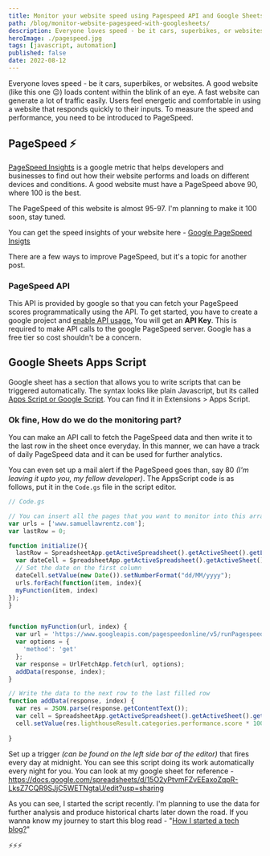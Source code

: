 ```yaml
---
title: Monitor your website speed using Pagespeed API and Google Sheets
path: /blog/monitor-website-pagespeed-with-googlesheets/
description: Everyone loves speed - be it cars, superbikes, or websites. A good website loads content within the blink of an eye. This post covers how to monitor your website pagespeed using google sheets. Click to read more.
heroImage: ./pagespeed.jpg
tags: [javascript, automation]
published: false
date: 2022-08-12
---
```


Everyone loves speed - be it cars, superbikes, or websites. A good website (like this one 😉) loads content within the blink of an eye. A fast website can generate a lot of traffic easily. Users feel energetic and comfortable in using a website that responds quickly to their inputs. To measure the speed and performance, you need to be introduced to PageSpeed.

## PageSpeed ⚡️
[PageSpeed Insights](https://developers.google.com/speed/docs/insights/v5/get-started) is a google metric that helps developers and businesses to find out how their website performs and loads on different devices and conditions. A good website must have a PageSpeed above 90, where 100 is the best.

The PageSpeed of this website is almost 95-97. I'm planning to make it 100 soon, stay tuned.

You can get the speed insights of your website here - [Google PageSpeed Insigts](https://pagespeed.web.dev/)

<Banner>There are a few ways to improve PageSpeed, but it's a topic for another post.</Banner>


### PageSpeed API
This API is provided by google so that you can fetch your PageSpeed scores programmatically using the API. To get started, you have to create a google project and [enable API usage.](https://console.developers.google.com/apis/credentials) You will get an **API Key**. This is required to make API calls to the google PageSpeed server. Google has a free tier so cost shouldn't be a concern.

## Google Sheets Apps Script
Google sheet has a section that allows you to write scripts that can be triggered automatically. The syntax looks like plain Javascript, but its called [Apps Script or Google Script](https://www.google.com/script/start/). You can find it in Extensions > Apps Script.

### Ok fine, How do we do the monitoring part?
You can make an API call to fetch the PageSpeed data and then write it to the last row in the sheet once everyday. In this manner, we can have a track of daily PageSpeed data and it can be used for further analytics.

You can even set up a mail alert if the PageSpeed goes than, say 80 *(I'm leaving it upto you, my fellow developer)*. The AppsScript code is as follows, put it in the `Code.gs` file in the script editor.

```js
// Code.gs

// You can insert all the pages that you want to monitor into this array.
var urls = ['www.samuellawrentz.com'];
var lastRow = 0;

function initialize(){
  lastRow = SpreadsheetApp.getActiveSpreadsheet().getActiveSheet().getLastRow() + 1;
  var dateCell = SpreadsheetApp.getActiveSpreadsheet().getActiveSheet().getRange(lastRow, 1);
  // Set the date on the first column
  dateCell.setValue(new Date()).setNumberFormat("dd/MM/yyyy");
  urls.forEach(function(item, index){
  myFunction(item, index)
});
}


function myFunction(url, index) {
  var url = 'https://www.googleapis.com/pagespeedonline/v5/runPagespeed?url=https%3A%2F%2F'+ encodeURIComponent(url)+'&category=performance&key=YOUR_API_KEY_GOES_HERE';
  var options = {
    'method': 'get'
  };
  var response = UrlFetchApp.fetch(url, options);
  addData(response, index);
}

// Write the data to the next row to the last filled row
function addData(response, index) {
  var res = JSON.parse(response.getContentText());
  var cell = SpreadsheetApp.getActiveSpreadsheet().getActiveSheet().getRange(lastRow, index + 2);
  cell.setValue(res.lighthouseResult.categories.performance.score * 100);
  
}
```
Set up a trigger *(can be found on the left side bar of the editor)* that fires every day at midnight. You can see this script doing its work automatically every night for you. You can look at my google sheet for reference - https://docs.google.com/spreadsheets/d/15O2yPtvmFZvEEaxoZqpR-LksZ7CQR9SJjC5WETNgtaU/edit?usp=sharing

As you can see, I started the script recently. I'm planning to use the data for further analysis and produce historical charts later down the road. If you wanna know my journey to start this blog read - "[How I started a tech blog?](https://samuellawrentz.com/blog/how-i-started-a-tech-blog/)"

⚡️⚡️⚡️
